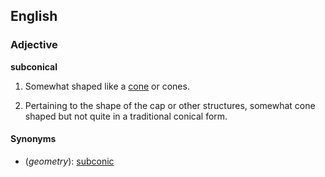 ==English==

===Adjective===
'''subconical'''

# {{geometry}} Somewhat shaped like a [[cone]] or cones.
# {{context|mycology}} Pertaining to the shape of the cap or other structures, somewhat cone shaped but not quite in a traditional conical form.

====Synonyms====
*(''geometry''): [[subconic]]
